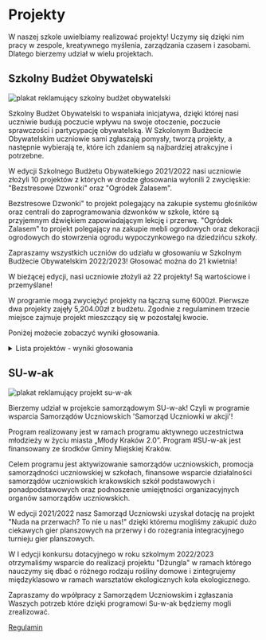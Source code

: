 # Projekty

W naszej szkole uwielbiamy realizować projekty! Uczymy się dzięki nim pracy w
zespole, kreatywnego myślenia, zarządzania czasem i zasobami. Dlatego bierzemy
udział w wielu projektach.

## Szkolny Budżet Obywatelski

![plakat reklamujący szkolny budżet obywatelski](/img/projekty/Szkolny_Budżet_Obywatelski_2021_22_3.jpg)

Szkolny Budżet Obywatelski to wspaniała inicjatywa, dzięki której nasi uczniwie
budują poczucie wpływu na swoje otoczenie, poczucie sprawczości i partycypację
obywatelską. W Szkolonym Budżecie Obywatelskim uczniowie sami zgłaszają pomysły,
tworzą projekty, a następnie wybierają te, które ich zdaniem są najbardziej
atrakcyjne i potrzebne.

W edycji Szkolnego Budżetu Obywatelkiego 2021/2022 nasi uczniowie złożyli 10
projektów z których w drodze głosowania wyłonili 2 zwycięskie: "Bezstresowe
Dzwonki" oraz "Ogródek Zalasem".

Bezstresowe Dzwonki" to projekt polegający na zakupie systemu głośników oraz
centrali do zaprogramowania dzwonków w szkole, które są przyjemnym dźwiękiem
zapowiadającym lekcję i przerwę. "Ogródek Zalasem" to projekt polegający na
zakupie mebli ogrodowych oraz dekoracji ogrodowych do stowrzenia ogrodu
wypoczynkowego na dziedzińcu szkoły.

Zapraszamy wszystkich uczniów do udziału w głosowaniu w Szkolnym Budżecie
Obywatelskim 2022/2023! Głosować można do 21 kwietnia!

W bieżącej edycji, nasi uczniowie złożyli aż 22 projekty! Są wartościowe i
przemyślane!

W programie mogą zwyciężyć projekty na łączną sumę 6000zł. Pierwsze dwa projekty
zajęły 5,204.00zł z budżetu. Zgodnie z regulaminem trzecie miejsce zajmuje
projekt mieszczący się w pozostałęj kwocie.

Poniżej możecie zobaczyć wyniki głosowania.

<details>
  <summary>Lista projektów - wyniki głosowania</summary>

### Zwycięskie projekty

| Tytuł projektu          | Liczba punktów | Opis projektu                                                                                                                                                                                                                                                                                                                                    | Wartość projektu |
| ----------------------- | -------------- | ------------------------------------------------------------------------------------------------------------------------------------------------------------------------------------------------------------------------------------------------------------------------------------------------------------------------------------------------ | ---------------- |
| SALA ogrodowa           | 199            | Projekt miałby polegać na stworzeniu sali do prowadzenia lekcji oraz przestrzeni wypoczynkowej na zewnątrz szkoły. Miałoby To polegać na stworzeniu przeciwsłonecznego zadaszenia oraz zagospodarowania przestrzeni pod nim. Chcielibyśmy wstawić tam krzesła, stoliki, tablicę, tworząc przy tym wyjątkową salę lekcyjną na świerzym powietrzu. | 2,463.00 zł      |
| Bilard - połączmy ludzi | 147            | Projekt obejmuje zakup stołu do bilarda oraz akcesoriów.                                                                                                                                                                                                                                                                                         | 2,741.00 zł      |
| Łamacz lodów            | 8              | Projekt polega na zakupie gier towarzyskich mających na celu złamanie pierwszych lodów i integracji między uczniami podczas przerw.                                                                                                                                                                                                              | 600.00 zł        |

### Pozostałe projekty

| Tytuł projektu                 | Liczba punktów | Opis projektu                                                                                                                                                                                                                                                                                                                                                                                                                                                                                                                                                                                                                                                                                                                 | Wartość projektu |
| ------------------------------ | -------------- | ----------------------------------------------------------------------------------------------------------------------------------------------------------------------------------------------------------------------------------------------------------------------------------------------------------------------------------------------------------------------------------------------------------------------------------------------------------------------------------------------------------------------------------------------------------------------------------------------------------------------------------------------------------------------------------------------------------------------------- | ---------------- |
| SZKOLNY IT SPACE               | 136            | Za środki z budżetu planujemy zakupić dwa stoliki, dwie stacje ładowania urządzeń elektrycznych, regał na książki oraz zestaw tematycznych ogólnodostępnych książek związanych z branża IT, które następnie podzielimy na poszczególne działy (np. C++, Python itp). Celem projektu jest stworzenie w szkole przestrzeni pozwalającej na rozwój zainteresowań, odstresowanie się i podładowanie swojego sprzętu i odpoczynek podczas przerw.                                                                                                                                                                                                                                                                                  | 2,828.57 zł      |
| 31 LO - OAZA                   | 100            | Głównym celem projektu jest stworzenie miejsca w 31 liceum, w którym uczniowie i nie tylko będą mogli się uspokoić, zrelaksować i odpocząć po ciężkim dniu. Projekt opiera się w dużej mierze na doświadczeniach uczniów i nauczycieli naszego liceum. Rozwiązaniem na problemy uczniów, którymi między innymi są: \- brak miejsca, gdzie można się wyciszyć, \- brak miejsca, gdzie można usiąść i pograć na spokojnie w planszówki. jest niniejszy projekt, który zakłada stworzenie otoczenia przyjaznego jak i praktycznego. Zamontowane zostaną na ścianach pianki wygłuszające i rośliny, które wyciszą docelowe miejsce. Rośliny i stoły nadadzą otoczeniu nastrój, dzięki temu stan psychiczny uczniów się ustatkuje. | 2,990.00 zł      |
| Nasze serca w naszej szkole    | 92             | Projekt zakłada przemalowanie ścian na klatce schodowej i stworzeie tam przestrzeni do podpisów uczniów i możliwości pozostawieia tam przez uczniów swojego rysunku i kilku słów dla reszty społeczności szkolnej. W ramach projektu zostaną wykonane prace, zakupione farby i zorganizowane działania aby każdy uczeń mógł zostawić w szkole coś od siebie.                                                                                                                                                                                                                                                                                                                                                                  | 1,567.32 zł      |
| Zakodowane tablice absolwentów | 70             | Projekt polega na stworzeniu tabic z wizerunkiem absolwentów w celu upamiętnienia ich obecności w społeczności szkolnej. Projekt zakłada zorganizowanie w szkole na korytarzu na II piętrze przestrzeni przedstawiającej naszych absolwentów. Przygotowanie i wydruk tablo, opisów oraz słów pozostawionyh przez absolwentów do uczniów w szkole. Projekt obejmuje zakup ram do ekspozycji oraz przyjęcie związane z odkryciem tablic.                                                                                                                                                                                                                                                                                        | 1,798.00 zł      |
| Odmieńmy nasz korytarz         | 45             | Projekt załada stworzenie na korytarzu przestrzeni do odrabiania lecji, jedzenia drugiego śniadania i obiadów oraz wspólnego grania w planszówki. W ramach proejktu zakupione zostaną stoły i krzesła zupełniające istniejące już na korytarzu kanapy. W ramach projektu zostaną również zakupione gry planszowe.                                                                                                                                                                                                                                                                                                                                                                                                             | 2,562.99 zł      |
| Przedstawienie - Balladyna     | 38             | Projekt ma na celu zorganizowanie przedstawienia Balladyna inaugurującego kółko teatralne. W ramach projeku zakupione zostaną materiały do stworzenia scenografii, strojów, sceny i akcesoriów technicznych (oswietlenia, mikrofonów, etc.) do zorganizowania przedstawienia i obsługi powstającego w ten sposób koła teatralnego.                                                                                                                                                                                                                                                                                                                                                                                            | 1,536.14 zł      |
| Świetlana przyszłość           | 38             | Projekt polega na przygotowaniu wzoru i zamówieniu neonu ledowego do powieszenia na korytarzu. Neon pokazywąłby logo szkoły i napis, motto szkoły: Jedyne takie liceum.                                                                                                                                                                                                                                                                                                                                                                                                                                                                                                                                                       | 2,500.00 zł      |
| Zielone wodospady              | 38             | Projekt polega na kupieniu kwietników ściennych oraz roślin wiszących których zadaniem będzie upięknić, wyciszyć i dotlenić korytarz szkolny i klatki schodowe.                                                                                                                                                                                                                                                                                                                                                                                                                                                                                                                                                               | 2,600.00 zł      |
| Cisza, spokój                  | 28             | Proejkt zakłasa stworzenie przestrzeni w bibliotece szkolnej w której uczniowie mogliby uciec od chałasu i zgiełku szkolnego korytarza. Zakupione zostaną fotele, zasłony, pufy, lampki i inne dekoracj sprzyjające odpoczynkowi.                                                                                                                                                                                                                                                                                                                                                                                                                                                                                             | 2,780.00 zł      |
| Czas się odstresować           | 23             | Projekt zakłada zakup zabawek relaksacyjnych, gniotków, gier antystresowych oraz paneli wygłuszających aby na korytarzu stworzyć przestrzń do odstresowania się i zredukowania nerwów.                                                                                                                                                                                                                                                                                                                                                                                                                                                                                                                                        | 2,800.00 zł      |
| Kwiaty i motyle na barykady    | 19             | Projekt zakłada wyczyszczenie, wyplewienie, uzupełnienie ziemi i zasianie kwiatów polnych wieloletnich motylolubnych w donicach tworzących mur szkoły od wschodniej strony.                                                                                                                                                                                                                                                                                                                                                                                                                                                                                                                                                   | 2,107.00 zł      |
| Pogramy?                       | 18             | Projekt zakłada zakup krótkich (do 15 minutowej rozgrywki) gier towarzyskich oraz gier: szachy, warcaby, connect 4, statki, państwa miasta w celu stworzenia akywnej przestrzeni do przerw.                                                                                                                                                                                                                                                                                                                                                                                                                                                                                                                                   | 580.00 zł        |
| Widzialni                      | 17             | Projekt zakłada utworzenie dużej tablicy informacyjnej poprzez naklejenie korka na ścianę na II piętrze pomiędzy salami 308 oraz 309.                                                                                                                                                                                                                                                                                                                                                                                                                                                                                                                                                                                         | 2,850.00 zł      |
| W rytm algorytmów              | 16             | Proejkt zakłada zorganizowanie serii warsztatów z nauki algorytmów niezbędnych do ułożenia kostki rubika i zorganizowanie turnieju w ukłądaniu kostki na czas. W ramach prjektu zakupione zostaną profesjonalne kostki rubika o różnych wielkościach oraz przygotowane przez uczniów we współpracy z nauczycielami matematyki i wydrukowane profesjonalnie materiały do nauki algorytmów.                                                                                                                                                                                                                                                                                                                                     | 2,890.00 zł      |
| Schroń się pod potworem        | 16             | Projekt zakłada stworzenie przestrzeni do odpoczynku która będzie w kolorach zielonych (reaksujących) i która udekorowana będzie dużymi roślinami o nazwie Monstera - czyli potworzyca. Projekt zakłąda, aby ten kącik wypoczynku miał swoisty charakter.                                                                                                                                                                                                                                                                                                                                                                                                                                                                     | 2,730.00 zł      |
| Co za dużo to zdrowo           | 15             | Projekt zakłąda uzupełnienie kolekcji roślina na korytarzu szkolnym o duże okazy roślin oczyszczających. W ramach projektu poza roślinami zakupione zostaną również duże donice i kwietniki.                                                                                                                                                                                                                                                                                                                                                                                                                                                                                                                                  | 2,560.00 zł      |
| Klasa z klasą                  | 14             | Proejkt zakłąda zbudowanie/stworzenie przez uczniów tablic informacyjnych z numerem i opisem sal lekcyjnych poprzez użycie zestawów konstrukcyjnych Lego Dots.                                                                                                                                                                                                                                                                                                                                                                                                                                                                                                                                                                | 2,850.00 zł      |
| Wystawa                        | 5              | Proejkt zakłada zorganizowanie wystawy prac fotograficznych naszych uczniów. W ramach projektu zakupione zostaną ramy oraz sztalugi wystawowe.                                                                                                                                                                                                                                                                                                                                                                                                                                                                                                                                                                                | 2,800.00 zł      |
| Zbratajmy się                  | 4              | Projekt zakłada zorganizowanie wydarzenia integracyjnego polegającego na wspólnym dekorowaniu donic i sadzeniu roślin dekoracyjnych w ogrodzie szkolnym. Każda klasa udekorowałaby i posadziła kwiatową aranżację dekoracyjną wyrażającą ich ducha. Powstałby swoisty totem każdej klasy.                                                                                                                                                                                                                                                                                                                                                                                                                                     | 2,500.00 zł      |

</details>

## SU-w-ak

![plakat reklamujący projekt su-w-ak](/img/projekty/su-wak.webp)

Bierzemy udział w projekcie samorządowym SU-w-ak! Czyli w programie wsparcia
Samorządów Uczniowskich 'Samorząd Uczniowki w akcji'!

Program realizowany jest w ramach programu aktywnego uczestnictwa młodzieży w
życiu miasta „Młody Kraków 2.0”. Program #SU-w-ak jest finansowany ze środków
Gminy Miejskiej Kraków.

Celem programu jest aktywizowanie samorządów uczniowskich, promocja
samorządności uczniowskiej w szkołach, finansowe wsparcie działalności
samorządów uczniowskich krakowskich szkół podstawowych i ponadpodstawowych oraz
podnoszenie umiejętności organizacyjnych organów samorządów uczniowskich.

W edycji 2021/2022 nasz Samorząd Uczniowski uzyskał dotację na projekt "Nuda na
przerwach? To nie u nas!" dzięki któremu mogliśmy zakupić dużo ciekawych gier
planszowych na przerwy i do rozegrania integracyjnego turnieju gier planszowych.

W I edycji konkursu dotacyjnego w roku szkolmym 2022/2023 otrzymaliśmy wsparcie
do realizacji projektu "Dżungla" w ramach którego nauczymy się dbać o różnego
rodzaju rośliny domowe i zintegrujemy międzyklasowo w ramach warsztatów
ekologicznych koła ekologicznego.

Zapraszamy do wpółpracy z Samorządem Uczniowskim i zgłaszania Waszych potrzeb
które dzięki programowi Su-w-ak będziemy mogli zrealizować.

[Regulamin](/files/REGULAMIN_SUWAK_2022_2023.pdf)
